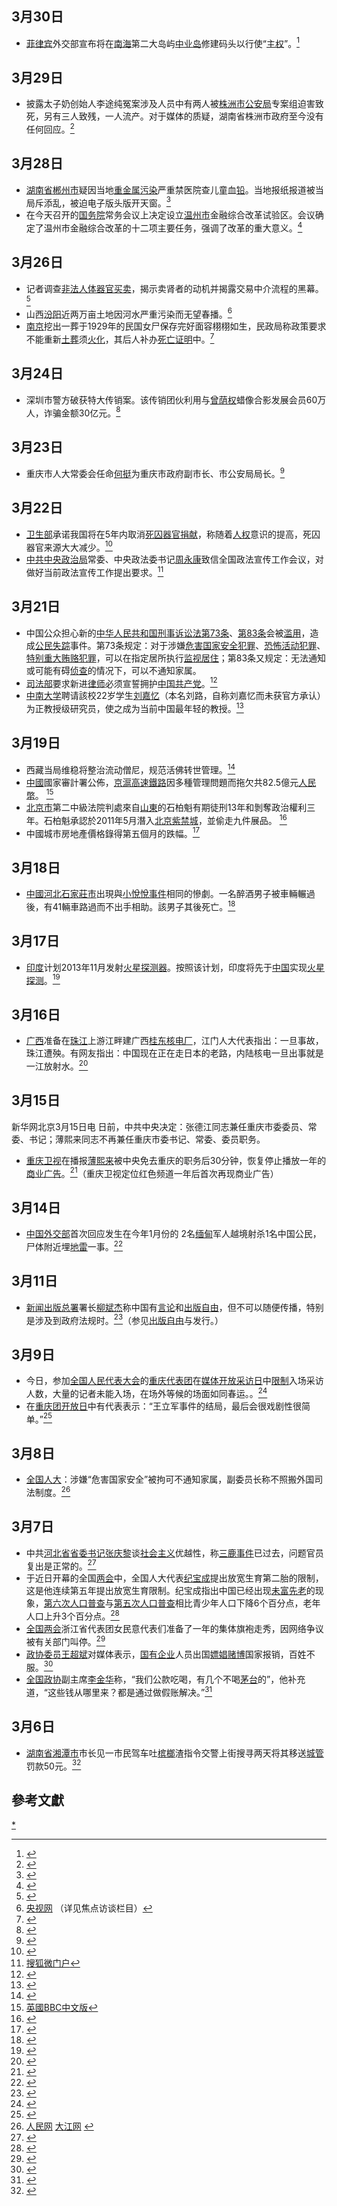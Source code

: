 <noinclude>{{MonthInNewsChina|2012|3}}</noinclude>

==3月30日==
*[[菲律宾|菲律宾]]外交部宣布将在[[南海|南海]]第二大岛屿[[中业岛|中业岛]]修建码头以行使“[[主权|主权]]”。<ref>{{Cite web |url=http://news.ifeng.com/mainland/special/nanhaizhengduan/content-3/detail_2012_03/31/13575567_0.shtml |title=凤凰卫视 |accessdate=2012-03-31 |archive-date=2019-06-09 |archive-url=https://web.archive.org/web/20190609113359/http://news.ifeng.com/mainland/special/nanhaizhengduan/content-3/detail_2012_03/31/13575567_0.shtml |dead-url=no }}</ref>
==3月29日==
*披露太子奶创始人李途纯冤案涉及人员中有两人被[[株洲市|株洲市]][[公安局|公安局]]专案组迫害致死，另有三人致残，一人流产。对于媒体的质疑，湖南省株洲市政府至今没有任何回应。<ref>{{Cite web |url=http://he.people.com.cn/GB//n/2012/0329/c192235-16891063.html |title=人民网 |accessdate=2013-01-01 |archive-date=2013-01-01 |archive-url=https://archive.is/20130101150124/http://he.people.com.cn/GB//n/2012/0329/c192235-16891063.html |dead-url=yes }}</ref>

==3月28日==
*[[湖南省|湖南省]][[郴州市|郴州市]]疑因当地[[重金属|重金属]][[污染|污染]]严重禁医院查儿童血[[铅|铅]]。当地报纸报道被当局斥添乱，被迫电子版头版开天窗。<ref>{{Cite web |url=http://news.qq.com/a/20120328/000019.htm |title=法制日报 |accessdate=2012-03-28 |archive-date=2018-10-15 |archive-url=https://web.archive.org/web/20181015231601/https://news.qq.com/a/20120328/000019.htm |dead-url=no }}</ref>
*在今天召开的[[中华人民共和国国务院|国务院]]常务会议上决定设立[[温州市|温州市]]金融综合改革试验区。会议确定了温州市金融综合改革的十二项主要任务，强调了改革的重大意义。<ref>{{Cite web |url=http://www.gov.cn/ldhd/2012-03/28/content_2102006.htm |title=中国政府网 |accessdate=2012-03-28 |archive-date=2012-03-30 |archive-url=https://web.archive.org/web/20120330121354/http://www.gov.cn/ldhd/2012-03/28/content_2102006.htm |dead-url=no }}</ref>

==3月26日==
*记者调查[[非法人体器官买卖|非法人体器官买卖]]，揭示卖肾者的动机并揭露交易中介流程的黑幕。<ref>{{Cite web |url=http://gd.nfdaily.cn/content/2012-03/26/content_41432268.htm |title=南方日报 |accessdate=2012-03-29 |archive-date=2012-03-29 |archive-url=https://web.archive.org/web/20120329022813/http://gd.nfdaily.cn/content/2012-03/26/content_41432268.htm |dead-url=yes }}</ref>
*山西[[汾阳|汾阳]]近两万亩土地因河水严重污染而无望春播。<ref>[http://news.cntv.cn/china/20120326/121727.shtml 央视网] {{Wayback|url=http://news.cntv.cn/china/20120326/121727.shtml |date=20190611205345 }}（详见焦点访谈栏目）</ref>
*[[南京|南京]]挖出一葬于1929年的民国女尸保存完好面容栩栩如生，民政局称政策要求不能重新[[土葬|土葬]]须[[火化|火化]]，其后人补办[[死亡证明|死亡证明]]中。<ref>{{Cite web |url=http://news.ifeng.com/society/2/detail_2012_03/26/13444774_0.shtml |title=南京晨报 |accessdate=2012-03-26 |archive-date=2019-06-04 |archive-url=https://web.archive.org/web/20190604193031/http://news.ifeng.com/society/2/detail_2012_03/26/13444774_0.shtml |dead-url=no }}</ref>

==3月24日==
*深圳市警方破获特大传销案。该传销团伙利用与[[曾荫权|曾荫权]]蜡像合影发展会员60万人，诈骗金额30亿元。<ref>{{Cite web |url=http://gzdaily.dayoo.com/html/2012-03/24/content_1652526.htm |title=广州日报 |accessdate=2012-03-23 |archive-date=2012-03-23 |archive-url=https://web.archive.org/web/20120323203649/http://gzdaily.dayoo.com/html/2012-03/24/content_1652526.htm |dead-url=yes }}</ref>

==3月23日==
*重庆市人大常委会任命[[何挺|何挺]]为重庆市政府副市长、市公安局局长。<ref>{{Cite web |url=http://www.cq.gov.cn/wztt/pic/389091.htm |title=重庆市政府公众信息网 |accessdate=2012-03-25 |archive-date=2012-03-25 |archive-url=https://web.archive.org/web/20120325175919/http://www.cq.gov.cn/wztt/pic/389091.htm |dead-url=no }}</ref>

==3月22日==
*[[中华人民共和国卫生部|卫生部]]承诺我国将在5年内取消[[死囚器官捐献|死囚器官捐献]]，称随着[[人权|人权]]意识的提高，死囚器官来源大大减少。<ref>{{Cite web |url=http://news.qq.com/a/20120322/001592.htm |title=新华网 |accessdate=2012-03-23 |archive-date=2021-01-18 |archive-url=https://web.archive.org/web/20210118193151/https://news.qq.com/a/20120322/001592.htm |dead-url=no }}</ref>
*[[中共中央政治局|中共中央政治局]]常委、中央政法委书记[[周永康|周永康]]致信全国政法宣传工作会议，对做好当前政法宣传工作提出要求。<ref>[http://wei.sohu.com/20120323/n338627443.shtml?pvid=tc_news&a=&b=%E5%91%A8%E6%B0%B8%E5%BA%B7%E8%87%B4%E4%BF%A1%E5%85%A8%E5%9B%BD%E6%94%BF%E6%B3%95%E5%B7%A5%E4%BD%9C%E4%BC%9A%E8%AE%AE%20%E6%9C%AA%E8%83%BD%E5%87%BA%E5%B8%AD 搜狐微门户]{{dead link|date=2017年11月 |bot=InternetArchiveBot }}</ref>

==3月21日==
*中国公众担心新的[[中华人民共和国刑事诉讼法|中华人民共和国刑事诉讼法]][[第73条|第73条]]、[[第83条|第83条]]会被[[滥用|滥用]]，造成[[公民失踪|公民失踪]]事件。第73条规定：对于涉嫌[[危害国家安全犯罪|危害国家安全犯罪]]、[[恐怖活动犯罪|恐怖活动犯罪]]、[[特别重大贿赂犯罪|特别重大贿赂犯罪]]，可以在指定居所执行[[监视居住|监视居住]]；第83条又规定：无法通知或可能有碍[[侦查|侦查]]的情况下，可以不通知家属。{{Better source|reason=此處原本引用360doc為來源，為不可靠來源|date=2019年4月}}
*[[中华人民共和国司法部|司法部]]要求新进[[律师|律师]]必须宣誓拥护[[中国共产党|中国共产党]]。<ref>{{Cite web |url=http://news.ifeng.com/mainland/detail_2012_03/21/13337393_0.shtml |title=法制日报 |accessdate=2012-03-20 |archive-date=2019-06-11 |archive-url=https://web.archive.org/web/20190611205340/http://news.ifeng.com/mainland/detail_2012_03/21/13337393_0.shtml |dead-url=no }}</ref>
*[[中南大学|中南大学]]聘请該校22岁学生[[刘嘉忆|刘嘉忆]]（本名刘路，自称刘嘉忆而未获官方承认）为正教授级研究员，使之成为当前中国最年轻的教授。<ref>{{Cite web |url=http://news.ifeng.com/mainland/detail_2012_03/20/13327532_0.shtml |title=中广网 |accessdate=2012-03-21 |archive-date=2019-06-05 |archive-url=https://web.archive.org/web/20190605154619/http://news.ifeng.com/mainland/detail_2012_03/20/13327532_0.shtml |dead-url=no }}</ref>

==3月19日==
*西藏当局维稳将整治流动僧尼，规范活佛转世管理。<ref>{{Cite web |url=http://news.qq.com/a/20120319/000028.htm |title=西藏日报 |accessdate=2012-03-18 |archive-date=2019-06-26 |archive-url=https://web.archive.org/web/20190626061858/https://news.qq.com/a/20120319/000028.htm |dead-url=no }}</ref>
*[[中華人民共和國|中國]]國家審計署公佈，[[京滬高速鐵路|京滬高速鐵路]]因多種管理問題而拖欠共82.5億元[[人民幣|人民幣]]。 <ref>[http://www.bbc.co.uk/zhongwen/trad/chinese_news/2012/03/120319_china_highspeedrail.shtml 英國BBC中文版]</ref>
*[[北京|北京市]]第二中級法院判處來自[[山東|山東]]的石柏魁有期徒刑13年和剝奪政治權利三年。石柏魁承認於2011年5月潛入[[故宮|北京紫禁城]]，並偷走九件展品。 <ref>{{Cite web |url=http://www.bbc.co.uk/zhongwen/trad/chinese_news/2012/03/120319_china_forbidden_city_robbery.shtml |title=英國BBC中文版 |accessdate=2012-04-19 |archive-date=2019-08-22 |archive-url=https://web.archive.org/web/20190822104452/https://www.bbc.com/zhongwen/trad/chinese_news/2012/03/120319_china_forbidden_city_robbery.shtml |dead-url=no }}</ref>
*中國城市房地產價格錄得第五個月的跌幅。<ref>{{Cite web |url=http://www.bbc.co.uk/news/business-17425352 |title=英國BBC (英文) |accessdate=2012-04-19 |archive-date=2020-11-12 |archive-url=https://web.archive.org/web/20201112022939/https://www.bbc.co.uk/news/business-17425352 |dead-url=no }}</ref>

==3月18日==
*[[中華人民共和國|中國]][[河北省|河北]][[石家莊市|石家莊市]]出現與[[小悅悅事件|小悅悅事件]]相同的慘劇。一名醉酒男子被車輛輾過後，有41輛車路過而不出手相助。該男子其後死亡。<ref>{{Cite web |url=http://orientaldaily.on.cc/cnt/china_world/20120318/00178_009.html |title=香港東方日報 |accessdate=2012-04-19 |archive-date=2019-06-24 |archive-url=https://web.archive.org/web/20190624220232/https://orientaldaily.on.cc/cnt/china_world/20120318/00178_009.html |dead-url=no }}</ref>

==3月17日==
*[[印度|印度]]计划2013年11月发射[[火星|火星]][[探测器|探测器]]。按照该计划，印度将先于[[中国|中国]]实现[[火星探测|火星探测]]。<ref>{{Cite web |url=http://news.sina.com.cn/w/2012-03-17/224524131449.shtml |title=存档副本 |accessdate=2012-03-18 |archive-date=2019-06-08 |archive-url=https://web.archive.org/web/20190608202512/http://news.sina.com.cn/w/2012-03-17/224524131449.shtml |dead-url=no }}</ref>

==3月16日==
*[[广西|广西]]准备在[[珠江|珠江]]上游江畔建广西[[桂东核电厂|桂东核电厂]]，江门人大代表指出：一旦事故，珠江遭殃。有网友指出：中国现在正在走日本的老路，内陆核电一旦出事就是一江放射水。<ref>{{Cite web |url=http://news.gd.sina.com.cn/news/20120316/1259195.html |title=存档副本 |accessdate=2012-03-17 |archive-date=2018-10-15 |archive-url=https://web.archive.org/web/20181015153159/http://news.gd.sina.com.cn/news/20120316/1259195.html |dead-url=no }}</ref>

==3月15日==
新华网北京3月15日电 日前，中共中央决定：张德江同志兼任重庆市委委员、常委、书记；薄熙来同志不再兼任重庆市委书记、常委、委员职务。
*[[重庆卫视|重庆卫视]]在播报[[薄熙来|薄熙来]]被中央免去重庆的职务后30分钟，恢复停止播放一年的[[商业广告|商业广告]]。<ref>{{Cite web |url=http://news.qq.com/a/20120316/000591.htm?qq=0&ADUIN=275746128&ADSESSION=1331856178&ADTAG=CLIENT.QQ.3307_.0 |title=存档副本 |accessdate=2012-03-16 |archive-date=2019-06-24 |archive-url=https://web.archive.org/web/20190624193359/https://news.qq.com/a/20120316/000591.htm?qq=0&ADUIN=275746128&ADSESSION=1331856178&ADTAG=CLIENT.QQ.3307_.0 |dead-url=no }}</ref>（重庆卫视定位红色频道一年后首次再现商业广告）

== 3月14日 ==
* [[中华人民共和国外交部|中国外交部]]首次回应发生在今年1月份的 2名[[缅甸|缅甸]]军人越境射杀1名中国公民，尸体附近埋[[地雷|地雷]]一事。<ref>{{Cite web |url=http://news.ifeng.com/world/detail_2012_03/14/13176606_0.shtml |title=四川在线 |accessdate=2013-05-12 |archive-date=2018-10-15 |archive-url=https://web.archive.org/web/20181015154816/http://news.ifeng.com/world/detail_2012_03/14/13176606_0.shtml |dead-url=no }}</ref>
==3月11日==
*[[新闻出版总署|新闻出版总署]]署长[[柳斌杰|柳斌杰]]称中国有[[言论自由|言论]]和[[出版自由|出版自由]]，但不可以随便传播，特别是涉及到政府法规时。<ref>{{Cite web |url=http://v.ifeng.com/special/caojingxinglianghui2012/ |title=凤凰网 |accessdate=2012-03-11 |archive-date=2019-04-21 |archive-url=https://web.archive.org/web/20190421044333/http://v.ifeng.com/special/caojingxinglianghui2012/ |dead-url=no }}</ref>（参见[[出版自由|出版自由]]与发行。）

==3月9日==
*今日，参加[[全国人民代表大会|全国人民代表大会]]的[[重庆代表团|重庆代表团]]在[[媒体开放采访日|媒体开放采访日]]中[[限制|限制]]入场采访人数，大量的记者未能入场，在场外等候的场面如同春运。。<ref>{{Cite web |url=http://www.chinadaily.com.cn/hqgj/jryw/2012-03-09/content_5369036_2.html |title=存档副本 |access-date=2012-03-09 |archive-url=https://web.archive.org/web/20160305083152/http://www.chinadaily.com.cn/hqgj/jryw/2012-03-09/content_5369036_2.html |archive-date=2016-03-05 |dead-url=yes }}</ref>
*在[[重庆团开放日|重庆团开放日]]中有代表表示：“王立军事件的结局，最后会很戏剧性很简单。”<ref>{{Cite web |url=http://cn.ibtimes.com/artnews/9758/20120308/wanglijun-chongqing-huangqifan-boxilai.htm |title=存档副本 |accessdate=2013-04-26 |archive-date=2013-04-26 |archive-url=https://archive.is/20130426175342/http://cn.ibtimes.com/artnews/9758/20120308/wanglijun-chongqing-huangqifan-boxilai.htm |dead-url=yes }}</ref>

==3月8日==
*[[全国人大|全国人大]]：涉嫌“危害国家安全”被拘可不通知家属，副委员长称不照搬外国司法制度。<ref>[http://news.qq.com/a/20120308/000784.htm 人民网] {{Wayback|url=http://news.qq.com/a/20120308/000784.htm |date=20190629020558 }}[http://news.163.com/12/0308/10/7S2ML30B00014AEE.html 大江网] {{Wayback|url=http://news.163.com/12/0308/10/7S2ML30B00014AEE.html |date=20120311163018 }}</ref>

==3月7日==
*中共[[河北省|河北省]][[省委书记|省委书记]][[张庆黎|张庆黎]]谈[[社会主义|社会主义]]优越性，称[[三鹿事件|三鹿事件]]已过去，问题官员复出是正常的。<ref>{{Cite web |url=http://news.qq.com/a/20120308/000113.htm |title=京华时报 |accessdate=2012-03-08 |archive-date=2019-06-12 |archive-url=https://web.archive.org/web/20190612191948/https://news.qq.com/a/20120308/000113.htm |dead-url=no }}</ref>
* 于近日开幕的全国[[两会|两会]]中，全国人大代表[[纪宝成|纪宝成]]提出放宽生育第二胎的限制，这是他连续第五年提出放宽生育限制。纪宝成指出中国已经出现[[未富先老|未富先老]]的现象，[[第六次人口普查|第六次人口普查]]与[[第五次人口普查|第五次人口普查]]相比青少年人口下降6个百分点，老年人口上升3个百分点。<ref>{{Cite web |url=http://news.sina.com.cn/c/2012-03-07/083324073696.shtml |title=存档副本 |accessdate=2012-03-07 |archive-date=2019-06-07 |archive-url=https://web.archive.org/web/20190607184439/http://news.sina.com.cn/c/2012-03-07/083324073696.shtml |dead-url=no }}</ref>
*[[全国两会|全国两会]]浙江省代表团女民意代表们准备了一年的集体旗袍走秀，因网络争议被有关部门叫停。<ref>{{Cite web |url=http://www.zaobao.com/zg/zg120308_007.shtml |title=新加坡联合早报 |accessdate=2012-03-08 |archive-date=2012-07-12 |archive-url=https://web.archive.org/web/20120712133533/http://www.zaobao.com/zg/zg120308_007.shtml |dead-url=no }}</ref>
*[[政协委员|政协委员]][[王超斌|王超斌]]对媒体表示，[[国有企业|国有企业]]人员出国[[嫖娼|嫖娼]][[赌博|赌博]]国家报销，百姓不服。<ref>{{Cite web |url=http://news.163.com/12/0307/17/7S0SEGMT0001124J.html |title=中国经济周刊 |accessdate=2012-03-08 |archive-date=2020-01-13 |archive-url=https://web.archive.org/web/20200113110447/http://news.163.com/12/0307/17/7S0SEGMT0001124J.html |dead-url=no }}</ref>
*[[全国政协|全国政协]]副主席[[李金华|李金华]]称，“我们公款吃喝，有几个不喝[[茅台|茅台]]的”，他补充道，“这些钱从哪里来？都是通过做假账解决。”<ref>{{Cite web |url=http://news.163.com/12/0308/02/7S1S010R00014AED.html |title=新京报 |access-date=2012-03-08 |archive-url=https://web.archive.org/web/20120310210140/http://news.163.com/12/0308/02/7S1S010R00014AED.html |archive-date=2012-03-10 |dead-url=yes }}</ref>

==3月6日==
*[[湖南省|湖南省]][[湘潭市|湘潭市]]市长见一市民驾车吐[[槟榔|槟榔]]渣指令交警上街搜寻两天将其移送[[城管|城管]]罚款50元。<ref>{{Cite web |url=http://news.qq.com/a/20120308/000495.htm |title=湖南在线 |accessdate=2012-03-08 |archive-date=2019-06-19 |archive-url=https://web.archive.org/web/20190619150736/https://news.qq.com/a/20120308/000495.htm |dead-url=no }}</ref>

==參考文獻==
{{reflist}}

[[Category:2012年中国|*]]